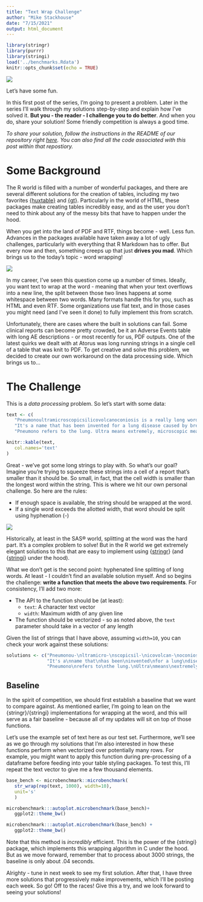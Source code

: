 ```yaml
---
title: "Text Wrap Challenge"
author: "Mike Stackhouse"
date: "7/15/2021"
output: html_document
---
```


```r
library(stringr)
library(purrr)
library(stringi)
load('../benchmarks.Rdata')
knitr::opts_chunk$set(echo = TRUE)
```

![](../img/post-1.png)

Let's have some fun. 

In this first post of the series, I'm going to present a problem. Later in the series I'll walk through my solutions step-by-step and explain how I've solved it. **But you - the reader - I challenge you to do better**. And when you do, share your solution! Some friendly competition is always a good time. 

_To share your solution, follow the instructions in the README of our repository right [here](https://github.com/atorus-research/text_wrap_challenge). You can also find all the code associated with this post within that repostiory._


# Some Background

The R world is filled with a number of wonderful packages, and there are several different solutions for the creation of tables, including my two favorites [{huxtable}](https://hughjonesd.github.io/huxtable/) and [{gt}](https://gt.rstudio.com/). Particularly in the world of HTML, these packages make creating tables incredibly easy, and as the user you don't need to think about any of the messy bits that have to happen under the hood. 

When you get into the land of PDF and RTF, things become - well. Less fun. Advances in the packages available have taken away a lot of ugly challenges, particularly with everything that R Markdown has to offer. But every now and then, something creeps up that just **drives you mad**. Which brings us to the today's topic - word wrapping!

![](../img/pdf_vs_html.png)
   
In my career, I've seen this question come up a number of times. Ideally, you want text to wrap at the word - meaning that when your text overflows into a new line, the split between those two lines happens at some whitespace between two words. Many formats handle this for you, such as HTML and even RTF. Some organizations use flat text, and in those cases you might need (and I've seen it done) to fully implement this from scratch. 

Unfortunately, there are cases where the built in solutions can fail. Some clinical reports can become pretty crowded, be it an Adverse Events table with long AE descriptions - or most recently for us, PDF outputs. One of the latest quirks we dealt with at Atorus was long running strings in a single cell of a table that was knit to PDF. To get creative and solve this problem, we decided to create our own workaround on the data processing side. Which brings us to...

# The Challenge

This is a *data processing* problem. So let's start with some data:

```r
text <- c(
   "Pneumonoultramicroscopicsilicovolcanoconiosis is a really long word", 
   "It's a name that has been invented for a lung disease caused by breathing in very small pieces of ash or dust", 
   "Pneumono refers to the lung. Ultra means extremely, microscopic means tiny, silica is sand, volcano is self-evident, and coniosis is scarring.")

knitr::kable(text,
   col.names='text'
)
```

Great - we've got some long strings to play with. So what's our goal? Imagine you're trying to squeeze these strings into a cell of a report that's smaller than it should be. So small, in fact, that the cell width is smaller than the longest word within the string. This is where we hit our own personal challenge. So here are the rules:

- If enough space is available, the string should be wrapped at the word.
- If a single word exceeds the allotted width, that word should be split using hyphenation (-)

![](../img/goal.png)

Historically, at least in the SAS&reg; world, splitting at the word was the hard part. It's a complex problem to solve! But in the R world we get extremely elegant solutions to this that are easy to implement using {[stringr](https://stringr.tidyverse.org/index.html)} (and {[stringi](https://stringi.gagolewski.com/)} under the hood). 

What we don't get is the second point: hyphenated line splitting of long words. At least - I couldn't find an available solution myself. And so begins the challenge: **write a function that meets the above two requirements**. For consistency, I'll add two more:

- The API to the function should be (at least):
  - `text`: A character text vector
  - `width`: Maximum width of any given line
- The function should be vectorized - so as noted above, the `text` parameter should take in a vector of any length

Given the list of strings that I have above, assuming `width=10`, you can check your work against these solutions:

```r
solutions <- c("Pneumonou-\nltramicro-\nscopicsil-\nicovolcan-\noconiosis\nis a\nreally\nlong word",
               "It's a\nname that\nhas been\ninvented\nfor a lung\ndisease\ncaused by\nbreathing\nin very\nsmall\npieces\nof ash or\ndust",
               "Pneumono\nrefers to\nthe lung.\nUltra\nmeans\nextremely,\nmicroscop-\nic means\ntiny,\nsilica\nis sand,\nvolcano\nis self-\nevident,\nand\nconiosis\nis\nscarring.")
```


## Baseline

In the spirit of competition, we should first establish a baseline that we want to compare against. As mentioned earlier, I'm going to lean on the {stringr}/{stringi} implementations for wrapping at the word, and this will serve as a fair baseline - because all of my updates will sit on top of those functions.

Let's use the example set of text here as our test set. Furthermore, we'll see as we go through my solutions that I'm also interested in how these functions perform when vectorized over potentially many rows. For example, you might want to apply this function during pre-processing of a dataframe before feeding into your table styling packages. To test this, I'll repeat the text vector to give me a few thousand elements. 

```r
base_bench <- microbenchmark::microbenchmark(
   str_wrap(rep(text, 1000), width=10),
   unit='s'
   )

microbenchmark:::autoplot.microbenchmark(base_bench)+
   ggplot2::theme_bw()
```

```r
microbenchmark:::autoplot.microbenchmark(base_bench) +
   ggplot2::theme_bw()
```

Note that this method is _incredibly_ efficient. This is the power of the {stringi} package, which implements this wrapping algorithm in C under the hood. But as we move forward, remember that to process about 3000 strings, the baseline is only about .04 seconds. 

Alrighty - tune in next week to see my first solution. After that, I have three more solutions that progressively make improvements, which I'll be posting each week. So go! Off to the races! Give this a try, and we look forward to seeing your solutions! 
